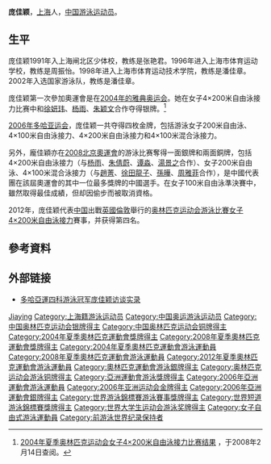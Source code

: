 {{noteTA|G1=Aquatics}}
{{Infobox Swimmer
| swimmername    = 庞佳颖
| image          = 
| imagesize      = 
| caption        = 
| fullname       =   
| nationality    = {{PRC}}
| strokes        = [[自由泳|自由泳]]
| club           = 
| collegeteam    = 
| birth_date      = {{birth_date_and_age|1985|1|6}}<ref name="伦敦奥运">{{cite web|title=2012伦敦奥运会中国体育代表团成员名录 - 庞佳颖|url=http://2012teamchina.olympic.cn/index.php/personview/persons/15961|language=zh-hans|accessdate=2012-07-18|archive-date=2012-07-31|archive-url=https://web.archive.org/web/20120731194446/http://2012teamchina.olympic.cn/index.php/personview/persons/15961|dead-url=no}}</ref>
| birth_place     = {{CHN}}[[上海市|上海市]]
| height         = {{height|m=1.77}}<ref name="伦敦奥运"/>
| weight         = {{weight|kg=66}}<ref name="伦敦奥运"/> 
| medaltemplates =
{{MedalSport|女子[[游泳|游泳]]}}
{{MedalCountry | {{CHN}} }}
{{MedalCompetition|[[奥林匹克运动会|奥林匹克运动会]]}}
{{MedalSilver|[[2004年夏季奥林匹克运动会|2004年雅典]]|[[2004年夏季奧林匹克運動會游泳比賽|4×200米自由泳接力]]}}
{{MedalSilver|[[2008年夏季奥林匹克运动会|2008年北京]]|[[2008年夏季奧林匹克運動會游泳比賽|4×200米自由泳接力]]}}
{{MedalBronze|[[2008年夏季奥林匹克运动会|2008年北京]]|[[2008年夏季奧林匹克運動會游泳比賽|4×100米混合泳接力]]}}
{{MedalBronze|[[2008年夏季奥林匹克运动会|2008年北京]]|[[2008年夏季奧林匹克運動會游泳比賽|200米自由泳]]}}
{{MedalCompetition|[[世界游泳锦标赛|世界游泳锦标赛]]}}
{{MedalGold|[[2009年世界游泳锦标赛|2009年罗马]]|4×200米自由泳接力}}
}}
'''庞佳颖'''{{BD|1985年|1月6日|catIdx=Pang Jiaying}}，[[上海|上海]]人，[[中国|中国]][[游泳|游泳]][[运动员|运动员]]。

==生平==
庞佳颖1991年入上海闸北区少体校，教练是张艳君。1996年进入上海市体育运动学校，教练是周振怡。1998年进入上海市体育运动技术学院，教练是潘佳章。2002年入选国家游泳队，教练是潘佳章。

庞佳颖第一次參加奧運會是在[[2004年夏季奥林匹克运动会|2004年的雅典奥运会]]。她在女子4×200米自由泳接力比赛中和[[徐妍玮|徐妍玮]]、[[杨雨|杨雨]]、[[朱颖文|朱颖文]]合作夺得银牌。<ref>[http://sportsillustrated.cnn.com/olympics/2004/schedules/162043ByEvent.html 2004年夏季奥林匹克运动会女子4×200米自由泳接力比赛结果] {{Wayback|url=http://sportsillustrated.cnn.com/olympics/2004/schedules/162043ByEvent.html |date=20060110143054 }}，于2008年2月14日查阅。</ref>

[[2006年亚洲运动会|2006年多哈亚运会]]，庞佳颖一共夺得四枚金牌，包括游泳女子200米自由泳、4×100米自由泳接力、4×200米自由泳接力和4×100米混合泳接力。

另外，龐佳穎亦在[[2008年夏季奥林匹克运动会|2008北京奧運會]]的游泳比赛奪得一面銀牌和兩面銅牌，包括4×200米自由泳接力（与[[杨雨|杨雨]]、[[朱倩蔚|朱倩蔚]]、[[谭淼|谭淼]]、[[湯景之|湯景之]]合作）、女子200米自由泳、4×100米混合泳接力（与[[趙菁|趙菁]]、[[徐田龍子|徐田龍子]]、[[孫曄|孫曄]]、[[周雅菲|周雅菲]]合作），是中國代表團在該屆奧運會的其中一位最多獎牌的中國選手。在女子100米自由泳準決賽中，雖然取得最佳成績，但却因偷步而被取消資格。

2012年，庞佳颖代表[[2012年夏季奥林匹克运动会中国代表团|中国]]出戰[[英國|英國]][[倫敦|倫敦]]舉行的[[2012年夏季奥林匹克运动会|奥林匹克运动会]][[2012年夏季奧林匹克運動會游泳比賽|游泳比賽]][[2012年夏季奧林匹克運動會女子4×200米自由泳接力比賽|女子4×200米自由泳接力]]賽事，并获得第四名。

==參考資料==
{{Reflist}}

==外部链接==
* [https://web.archive.org/web/20070310225947/http://swimming.sport.org.cn/home/gndt/2006-12-11/105611.html 多哈亞運四科游泳冠军庞佳颖访谈实录]

{{2004 China Olympic Swimming Team}}
{{2008 China Olympic Swimming Team}}
{{2012 China Olympic Swimming Team}}
{{亚洲运动会游泳比赛女子200米自由泳冠军}}

{{Authority control}}
{{DEFAULTSORT:Pang Jiaying}}
[[Category:庞姓|Jiaying]]
[[Category:上海籍游泳运动员|Category:上海籍游泳运动员]]
[[Category:中国奥运游泳运动员|Category:中国奥运游泳运动员]]

[[Category:中国奥林匹克运动会银牌得主|Category:中国奥林匹克运动会银牌得主]]
[[Category:中国奥林匹克运动会铜牌得主|Category:中国奥林匹克运动会铜牌得主]]
[[Category:2004年夏季奧林匹克運動會獎牌得主|Category:2004年夏季奧林匹克運動會獎牌得主]]
[[Category:2008年夏季奧林匹克運動會獎牌得主|Category:2008年夏季奧林匹克運動會獎牌得主]]
[[Category:2004年夏季奧林匹克運動會游泳運動員|Category:2004年夏季奧林匹克運動會游泳運動員]]
[[Category:2008年夏季奧林匹克運動會游泳運動員|Category:2008年夏季奧林匹克運動會游泳運動員]]
[[Category:2012年夏季奧林匹克運動會游泳運動員|Category:2012年夏季奧林匹克運動會游泳運動員]]
[[Category:奧林匹克運動會游泳銀牌得主|Category:奧林匹克運動會游泳銀牌得主]]
[[Category:奥林匹克运动会游泳铜牌得主|Category:奥林匹克运动会游泳铜牌得主]]
[[Category:亞洲運動會游泳獎牌得主|Category:亞洲運動會游泳獎牌得主]]
[[Category:2006年亞洲運動會游泳運動員|Category:2006年亞洲運動會游泳運動員]]
[[Category:2006年亚洲运动会金牌得主|Category:2006年亚洲运动会金牌得主]]
[[Category:2006年亞洲運動會銀牌得主|Category:2006年亞洲運動會銀牌得主]]
[[Category:世界游泳錦標賽游泳賽事獎牌得主|Category:世界游泳錦標賽游泳賽事獎牌得主]]
[[Category:世界短道游泳錦標賽獎牌得主|Category:世界短道游泳錦標賽獎牌得主]]
[[Category:世界大学生运动会游泳奖牌得主|Category:世界大学生运动会游泳奖牌得主]]
[[Category:女子自由式游泳運動員|Category:女子自由式游泳運動員]]
[[Category:前游泳世界纪录保持者|Category:前游泳世界纪录保持者]]